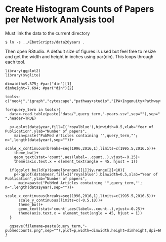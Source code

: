 # Create Histogram Counts of Papers per Network Analysis tool

Must link the data to the current directory

```
$ ln -s ../EbotScripts/data20years .
```

Then open RStudio. A default size of figures is used but feel free to resize and get the width and height in inches using par(din). This loops through each tool. 
```
library(ggplot2)
library(svglite)

dimwidth=9.375; #par("din")[1]
dimheight=7.694; #par("din")[2]

tools<-c("neo4j","igraph","cytoscape","pathway+studio","IPA+Ingenuity+Pathway+Analysis")

for(query_term in tools){
  data<-read.table(paste("data/",query_term,"-years.ssv",sep=""),sep=" ",header=TRUE)
  
  p<-qplot(data$year,fill=I('royalblue'),binwidth=0.5,xlab="Year of Publication",ylab="Number of papers",
    main=paste("PubMed Articles containing '",query_term,"'; n=",length(data$year),sep=""))+
    scale_x_continuous(breaks=seq(1996,2016,1),limits=c(1995.5,2016.5))+
    theme_bw()+
    geom_text(stat='count',aes(label=..count..),vjust=-0.25)+
    theme(axis.text.x = element_text(angle = 45, hjust = 1))

  if(ggplot_build(p)$panel$ranges[[1]]$y.range[2]<10){
    p<-qplot(data$year,fill=I('royalblue'),binwidth=0.5,xlab="Year of Publication",ylab="Number of papers",
      main=paste("PubMed Articles containing '",query_term,"'; n=",length(data$year),sep=""))+
      scale_x_continuous(breaks=seq(1996,2016,1),limits=c(1995.5,2016.5))+
      scale_y_continuous(limits=c(-0.5,10))+
      theme_bw()+
      geom_text(stat='count',aes(label=..count..),vjust=-0.25)+
      theme(axis.text.x = element_text(angle = 45, hjust = 1))
  }

  ggsave(filename=paste(query_term,"-pubmedcounts.png",sep=""),plot=p,width=dimwidth,height=dimheight,dpi=600)
}

```